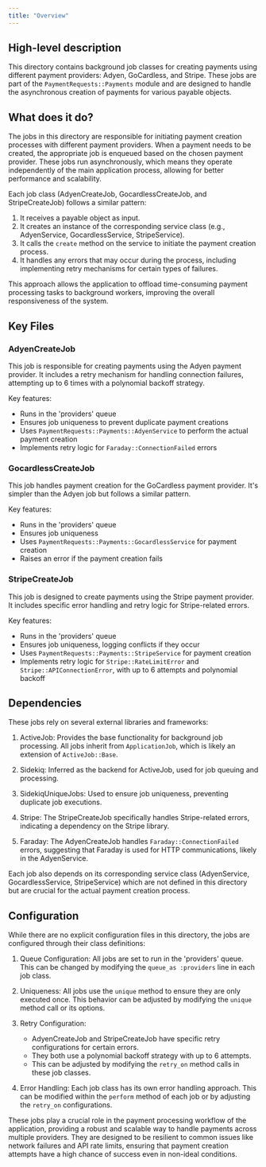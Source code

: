 ```yaml
---
title: "Overview"
---
```


## High-level description
This directory contains background job classes for creating payments using different payment providers: Adyen, GoCardless, and Stripe. These jobs are part of the `PaymentRequests::Payments` module and are designed to handle the asynchronous creation of payments for various payable objects.

## What does it do?
The jobs in this directory are responsible for initiating payment creation processes with different payment providers. When a payment needs to be created, the appropriate job is enqueued based on the chosen payment provider. These jobs run asynchronously, which means they operate independently of the main application process, allowing for better performance and scalability.

Each job class (AdyenCreateJob, GocardlessCreateJob, and StripeCreateJob) follows a similar pattern:
1. It receives a payable object as input.
2. It creates an instance of the corresponding service class (e.g., AdyenService, GocardlessService, StripeService).
3. It calls the `create` method on the service to initiate the payment creation process.
4. It handles any errors that may occur during the process, including implementing retry mechanisms for certain types of failures.

This approach allows the application to offload time-consuming payment processing tasks to background workers, improving the overall responsiveness of the system.

## Key Files

### AdyenCreateJob
This job is responsible for creating payments using the Adyen payment provider. It includes a retry mechanism for handling connection failures, attempting up to 6 times with a polynomial backoff strategy.

Key features:
- Runs in the 'providers' queue
- Ensures job uniqueness to prevent duplicate payment creations
- Uses `PaymentRequests::Payments::AdyenService` to perform the actual payment creation
- Implements retry logic for `Faraday::ConnectionFailed` errors

### GocardlessCreateJob
This job handles payment creation for the GoCardless payment provider. It's simpler than the Adyen job but follows a similar pattern.

Key features:
- Runs in the 'providers' queue
- Ensures job uniqueness
- Uses `PaymentRequests::Payments::GocardlessService` for payment creation
- Raises an error if the payment creation fails

### StripeCreateJob
This job is designed to create payments using the Stripe payment provider. It includes specific error handling and retry logic for Stripe-related errors.

Key features:
- Runs in the 'providers' queue
- Ensures job uniqueness, logging conflicts if they occur
- Uses `PaymentRequests::Payments::StripeService` for payment creation
- Implements retry logic for `Stripe::RateLimitError` and `Stripe::APIConnectionError`, with up to 6 attempts and polynomial backoff

## Dependencies
These jobs rely on several external libraries and frameworks:

1. ActiveJob: Provides the base functionality for background job processing. All jobs inherit from `ApplicationJob`, which is likely an extension of `ActiveJob::Base`.

2. Sidekiq: Inferred as the backend for ActiveJob, used for job queuing and processing.

3. SidekiqUniqueJobs: Used to ensure job uniqueness, preventing duplicate job executions.

4. Stripe: The StripeCreateJob specifically handles Stripe-related errors, indicating a dependency on the Stripe library.

5. Faraday: The AdyenCreateJob handles `Faraday::ConnectionFailed` errors, suggesting that Faraday is used for HTTP communications, likely in the AdyenService.

Each job also depends on its corresponding service class (AdyenService, GocardlessService, StripeService) which are not defined in this directory but are crucial for the actual payment creation process.

## Configuration
While there are no explicit configuration files in this directory, the jobs are configured through their class definitions:

1. Queue Configuration: All jobs are set to run in the 'providers' queue. This can be changed by modifying the `queue_as :providers` line in each job class.

2. Uniqueness: All jobs use the `unique` method to ensure they are only executed once. This behavior can be adjusted by modifying the `unique` method call or its options.

3. Retry Configuration: 
   - AdyenCreateJob and StripeCreateJob have specific retry configurations for certain errors. 
   - They both use a polynomial backoff strategy with up to 6 attempts. 
   - This can be adjusted by modifying the `retry_on` method calls in these job classes.

4. Error Handling: Each job class has its own error handling approach. This can be modified within the `perform` method of each job or by adjusting the `retry_on` configurations.

These jobs play a crucial role in the payment processing workflow of the application, providing a robust and scalable way to handle payments across multiple providers. They are designed to be resilient to common issues like network failures and API rate limits, ensuring that payment creation attempts have a high chance of success even in non-ideal conditions.